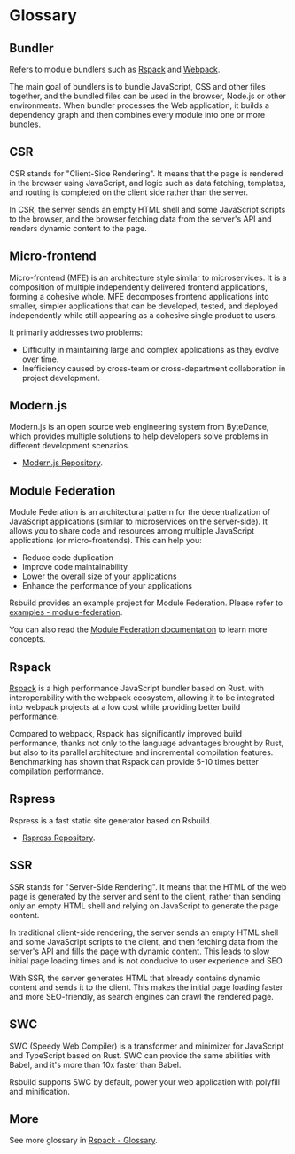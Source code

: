 # Glossary

## Bundler

Refers to module bundlers such as [Rspack](https://rspack.dev/) and [Webpack](https://webpack.js.org/).

The main goal of bundlers is to bundle JavaScript, CSS and other files together, and the bundled files can be used in the browser, Node.js or other environments. When bundler processes the Web application, it builds a dependency graph and then combines every module into one or more bundles.

## CSR

CSR stands for "Client-Side Rendering". It means that the page is rendered in the browser using JavaScript, and logic such as data fetching, templates, and routing is completed on the client side rather than the server.

In CSR, the server sends an empty HTML shell and some JavaScript scripts to the browser, and the browser fetching data from the server's API and renders dynamic content to the page.

## Micro-frontend

Micro-frontend (MFE) is an architecture style similar to microservices. It is a composition of multiple independently delivered frontend applications, forming a cohesive whole. MFE decomposes frontend applications into smaller, simpler applications that can be developed, tested, and deployed independently while still appearing as a cohesive single product to users.

It primarily addresses two problems:

- Difficulty in maintaining large and complex applications as they evolve over time.
- Inefficiency caused by cross-team or cross-department collaboration in project development.

## Modern.js

Modern.js is an open source web engineering system from ByteDance, which provides multiple solutions to help developers solve problems in different development scenarios.

- [Modern.js Repository](https://github.com/web-infra-dev/modern.js).

## Module Federation

Module Federation is an architectural pattern for the decentralization of JavaScript applications (similar to microservices on the server-side). It allows you to share code and resources among multiple JavaScript applications (or micro-frontends). This can help you:

- Reduce code duplication
- Improve code maintainability
- Lower the overall size of your applications
- Enhance the performance of your applications

Rsbuild provides an example project for Module Federation. Please refer to [examples - module-federation](https://github.com/web-infra-dev/rsbuild/tree/main/examples/module-federation).

You can also read the [Module Federation documentation](https://module-federation.io/) to learn more concepts.

## Rspack

[Rspack](https://rspack.dev/) is a high performance JavaScript bundler based on Rust, with interoperability with the webpack ecosystem, allowing it to be integrated into webpack projects at a low cost while providing better build performance.

Compared to webpack, Rspack has significantly improved build performance, thanks not only to the language advantages brought by Rust, but also to its parallel architecture and incremental compilation features. Benchmarking has shown that Rspack can provide 5-10 times better compilation performance.

## Rspress

Rspress is a fast static site generator based on Rsbuild.

- [Rspress Repository](https://github.com/web-infra-dev/rspress).

## SSR

SSR stands for "Server-Side Rendering". It means that the HTML of the web page is generated by the server and sent to the client, rather than sending only an empty HTML shell and relying on JavaScript to generate the page content.

In traditional client-side rendering, the server sends an empty HTML shell and some JavaScript scripts to the client, and then fetching data from the server's API and fills the page with dynamic content. This leads to slow initial page loading times and is not conducive to user experience and SEO.

With SSR, the server generates HTML that already contains dynamic content and sends it to the client. This makes the initial page loading faster and more SEO-friendly, as search engines can crawl the rendered page.

## SWC

SWC (Speedy Web Compiler) is a transformer and minimizer for JavaScript and TypeScript based on Rust. SWC can provide the same abilities with Babel, and it's more than 10x faster than Babel.

Rsbuild supports SWC by default, power your web application with polyfill and minification.

## More

See more glossary in [Rspack - Glossary](https://rspack.dev/misc/glossary).
